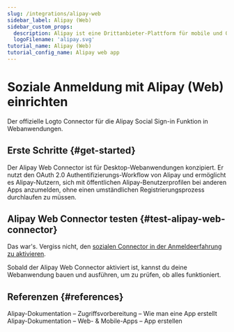 ```yaml
---
slug: /integrations/alipay-web
sidebar_label: Alipay (Web)
sidebar_custom_props:
  description: Alipay ist eine Drittanbieter-Plattform für mobile und Online-Zahlungen.
  logoFilename: 'alipay.svg'
tutorial_name: Alipay (Web)
tutorial_config_name: Alipay web app
---
```




# Soziale Anmeldung mit Alipay (Web) einrichten

Der offizielle Logto Connector für die Alipay Social Sign-in Funktion in Webanwendungen.

<GuideTip />

## Erste Schritte \{#get-started}

Der Alipay Web Connector ist für Desktop-Webanwendungen konzipiert. Er nutzt den OAuth 2.0 Authentifizierungs-Workflow von Alipay und ermöglicht es Alipay-Nutzern, sich mit öffentlichen Alipay-Benutzerprofilen bei anderen Apps anzumelden, ohne einen umständlichen Registrierungsprozess durchlaufen zu müssen.

<Integration />

## Alipay Web Connector testen \{#test-alipay-web-connector}

Das war's. Vergiss nicht, den [sozialen Connector in der Anmeldeerfahrung zu aktivieren](/connectors/social-connectors/#enable-social-sign-in).

Sobald der Alipay Web Connector aktiviert ist, kannst du deine Webanwendung bauen und ausführen, um zu prüfen, ob alles funktioniert.

## Referenzen \{#references}

<Url href="https://opendocs.alipay.com/support/01rau6">
  Alipay-Dokumentation – Zugriffsvorbereitung – Wie man eine App erstellt
</Url>

<Url href="https://opendocs.alipay.com/open/200/105310">
  Alipay-Dokumentation – Web- & Mobile-Apps – App erstellen
</Url>
